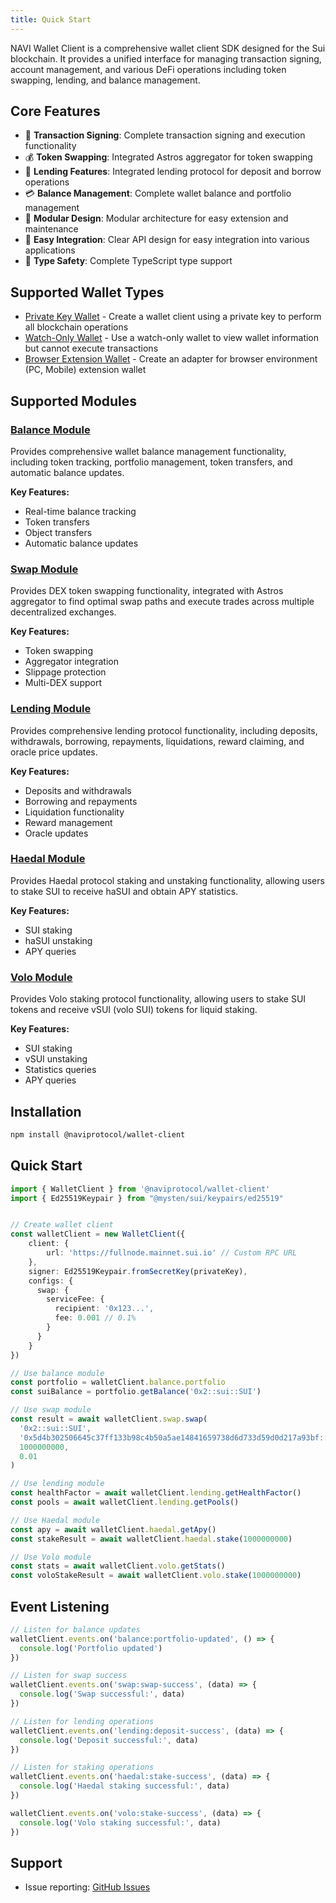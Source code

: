 ```yaml
---
title: Quick Start
---
```


NAVI Wallet Client is a comprehensive wallet client SDK designed for the Sui blockchain. It provides a unified interface for managing transaction signing, account management, and various DeFi operations including token swapping, lending, and balance management.

## Core Features

- 🔐 **Transaction Signing**: Complete transaction signing and execution functionality
- 💰 **Token Swapping**: Integrated Astros aggregator for token swapping
- 🏦 **Lending Features**: Integrated lending protocol for deposit and borrow operations
- 💳 **Balance Management**: Complete wallet balance and portfolio management
- 🔄 **Modular Design**: Modular architecture for easy extension and maintenance
- 📱 **Easy Integration**: Clear API design for easy integration into various applications
- 🎯 **Type Safety**: Complete TypeScript type support

## Supported Wallet Types

- <a href="/wallet-client/client#private-key-wallet">Private Key Wallet</a> - Create a wallet client using a private key to perform all blockchain operations
- <a href="/wallet-client/client#watch-only-wallet">Watch-Only Wallet</a> - Use a watch-only wallet to view wallet information but cannot execute transactions
- <a href="wallet-client/client#browser-extension-wallet">Browser Extension Wallet</a> - Create an adapter for browser environment (PC, Mobile) extension wallet

## Supported Modules

### [Balance Module](./wallet-client/balance)
Provides comprehensive wallet balance management functionality, including token tracking, portfolio management, token transfers, and automatic balance updates.

**Key Features:**
- Real-time balance tracking
- Token transfers
- Object transfers
- Automatic balance updates

### [Swap Module](./wallet-client/swap)
Provides DEX token swapping functionality, integrated with Astros aggregator to find optimal swap paths and execute trades across multiple decentralized exchanges.

**Key Features:**
- Token swapping
- Aggregator integration
- Slippage protection
- Multi-DEX support

### [Lending Module](./wallet-client/lending)
Provides comprehensive lending protocol functionality, including deposits, withdrawals, borrowing, repayments, liquidations, reward claiming, and oracle price updates.

**Key Features:**
- Deposits and withdrawals
- Borrowing and repayments
- Liquidation functionality
- Reward management
- Oracle updates

### [Haedal Module](./wallet-client/haedal)
Provides Haedal protocol staking and unstaking functionality, allowing users to stake SUI to receive haSUI and obtain APY statistics.

**Key Features:**
- SUI staking
- haSUI unstaking
- APY queries

### [Volo Module](./wallet-client/volo)
Provides Volo staking protocol functionality, allowing users to stake SUI tokens and receive vSUI (volo SUI) tokens for liquid staking.

**Key Features:**
- SUI staking
- vSUI unstaking
- Statistics queries
- APY queries

## Installation

```bash
npm install @naviprotocol/wallet-client
```

## Quick Start

```ts
import { WalletClient } from '@naviprotocol/wallet-client'
import { Ed25519Keypair } from "@mysten/sui/keypairs/ed25519"


// Create wallet client
const walletClient = new WalletClient({
    client: {
        url: 'https://fullnode.mainnet.sui.io' // Custom RPC URL
    },
    signer: Ed25519Keypair.fromSecretKey(privateKey),
    configs: {
      swap: {
        serviceFee: {
          recipient: '0x123...',
          fee: 0.001 // 0.1%
        }
      }
    }
})

// Use balance module
const portfolio = walletClient.balance.portfolio
const suiBalance = portfolio.getBalance('0x2::sui::SUI')

// Use swap module
const result = await walletClient.swap.swap(
  '0x2::sui::SUI',
  '0x5d4b302506645c37ff133b98c4b50a5ae14841659738d6d733d59d0d217a93bf::coin::COIN',
  1000000000,
  0.01
)

// Use lending module
const healthFactor = await walletClient.lending.getHealthFactor()
const pools = await walletClient.lending.getPools()

// Use Haedal module
const apy = await walletClient.haedal.getApy()
const stakeResult = await walletClient.haedal.stake(1000000000)

// Use Volo module
const stats = await walletClient.volo.getStats()
const voloStakeResult = await walletClient.volo.stake(1000000000)
```

## Event Listening

```ts
// Listen for balance updates
walletClient.events.on('balance:portfolio-updated', () => {
  console.log('Portfolio updated')
})

// Listen for swap success
walletClient.events.on('swap:swap-success', (data) => {
  console.log('Swap successful:', data)
})

// Listen for lending operations
walletClient.events.on('lending:deposit-success', (data) => {
  console.log('Deposit successful:', data)
})

// Listen for staking operations
walletClient.events.on('haedal:stake-success', (data) => {
  console.log('Haedal staking successful:', data)
})

walletClient.events.on('volo:stake-success', (data) => {
  console.log('Volo staking successful:', data)
})
```

## Support

- Issue reporting: [GitHub Issues](https://github.com/naviprotocol/naviprotocol-monorepo/issues)

